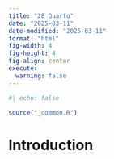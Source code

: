 ```yaml
---
title: "28 Quarto"
date: "2025-03-11"
date-modified: "2025-03-11"
format: "html"
fig-width: 4
fig-height: 4
fig-align: center
execute:
  warning: false
---
```


```r
#| echo: false

source("_common.R")
```

# Introduction